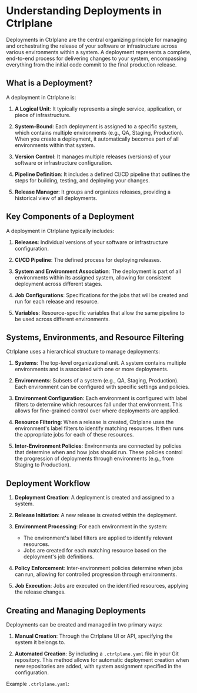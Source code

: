# Understanding Deployments in Ctrlplane

Deployments in Ctrlplane are the central organizing principle for managing and
orchestrating the release of your software or infrastructure across various
environments within a system. A deployment represents a complete, end-to-end
process for delivering changes to your system, encompassing everything from the
initial code commit to the final production release.

## What is a Deployment?

A deployment in Ctrlplane is:

1. **A Logical Unit**: It typically represents a single service, application, or
   piece of infrastructure.

2. **System-Bound**: Each deployment is assigned to a specific system, which
   contains multiple environments (e.g., QA, Staging, Production). When you
   create a deployment, it automatically becomes part of all environments within
   that system.

3. **Version Control**: It manages multiple releases (versions) of your software
   or infrastructure configuration.

4. **Pipeline Definition**: It includes a defined CI/CD pipeline that outlines
   the steps for building, testing, and deploying your changes.

5. **Release Manager**: It groups and organizes releases, providing a historical
   view of all deployments.

## Key Components of a Deployment

A deployment in Ctrlplane typically includes:

1. **Releases**: Individual versions of your software or infrastructure
   configuration.

2. **CI/CD Pipeline**: The defined process for deploying releases.

3. **System and Environment Association**: The deployment is part of all
   environments within its assigned system, allowing for consistent deployment
   across different stages.

4. **Job Configurations**: Specifications for the jobs that will be created and
   run for each release and resource.

5. **Variables**: Resource-specific variables that allow the same pipeline to be
   used across different environments.

## Systems, Environments, and Resource Filtering

Ctrlplane uses a hierarchical structure to manage deployments:

1. **Systems**: The top-level organizational unit. A system contains multiple
   environments and is associated with one or more deployments.

2. **Environments**: Subsets of a system (e.g., QA, Staging, Production). Each
   environment can be configured with specific settings and policies.

3. **Environment Configuration**: Each environment is configured with label
   filters to determine which resources fall under that environment. This allows
   for fine-grained control over where deployments are applied.

4. **Resource Filtering**: When a release is created, Ctrlplane uses the
   environment's label filters to identify matching resources. It then runs the
   appropriate jobs for each of these resources.

5. **Inter-Environment Policies**: Environments are connected by policies that
   determine when and how jobs should run. These policies control the
   progression of deployments through environments (e.g., from Staging to
   Production).

## Deployment Workflow

1. **Deployment Creation**: A deployment is created and assigned to a system.

2. **Release Initiation**: A new release is created within the deployment.

3. **Environment Processing**: For each environment in the system:

   - The environment's label filters are applied to identify relevant resources.
   - Jobs are created for each matching resource based on the deployment's job
     definitions.

4. **Policy Enforcement**: Inter-environment policies determine when jobs can
   run, allowing for controlled progression through environments.

5. **Job Execution**: Jobs are executed on the identified resources, applying the
   release changes.

## Creating and Managing Deployments

Deployments can be created and managed in two primary ways:

1. **Manual Creation**: Through the Ctrlplane UI or API, specifying the system
   it belongs to.

2. **Automated Creation**: By including a `.ctrlplane.yaml` file in your Git
   repository. This method allows for automatic deployment creation when new
   repositories are added, with system assignment specified in the
   configuration.

Example `.ctrlplane.yaml`:
